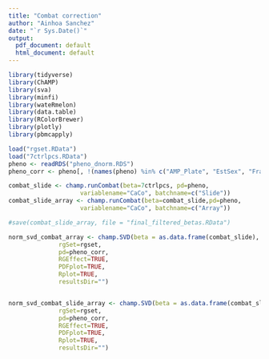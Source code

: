 ```yaml
---
title: "Combat correction"
author: "Ainhoa Sanchez"
date: "`r Sys.Date()`"
output:
  pdf_document: default
  html_document: default
---
```


```r
library(tidyverse)
library(ChAMP)
library(sva)
library(minfi)
library(wateRmelon)
library(data.table)
library(RColorBrewer)
library(plotly)
library(pbmcapply)
```


```r
load("rgset.RData")
load("7ctrlpcs.RData")
pheno <- readRDS("pheno_dnorm.RDS")
pheno_corr <- pheno[, !(names(pheno) %in% c("AMP_Plate", "EstSex", "Fraction_Failed_Probes", "SexCheck"))]
```


```r
combat_slide <- champ.runCombat(beta=7ctrlpcs, pd=pheno,
                    variablename="CaCo", batchname=c("Slide"))
combat_slide_array <- champ.runCombat(beta=combat_slide,pd=pheno,
                    variablename="CaCo", batchname=c("Array"))
```


```r
#save(combat_slide_array, file = "final_filtered_betas.RData")
```

```r
norm_svd_combat_array <- champ.SVD(beta = as.data.frame(combat_slide),
              rgSet=rgset,
              pd=pheno_corr,
              RGEffect=TRUE,
              PDFplot=TRUE,
              Rplot=TRUE,
              resultsDir="")


norm_svd_combat_slide_array <- champ.SVD(beta = as.data.frame(combat_slide_array),
              rgSet=rgset,
              pd=pheno_corr,
              RGEffect=TRUE,
              PDFplot=TRUE,
              Rplot=TRUE,
              resultsDir="")
```